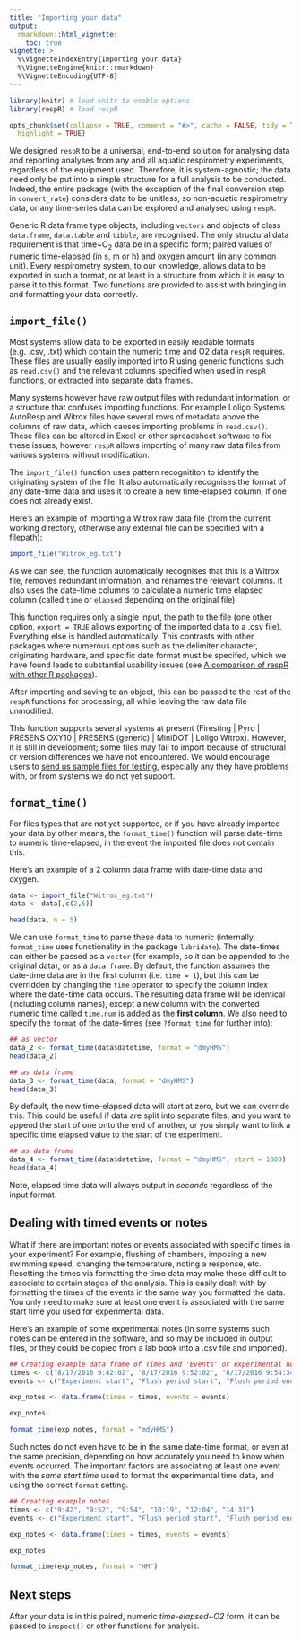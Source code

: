 ```yaml
---
title: "Importing your data"
output: 
  rmarkdown::html_vignette:
    toc: true
vignette: >
  %\VignetteIndexEntry{Importing your data}
  %\VignetteEngine{knitr::rmarkdown}
  %\VignetteEncoding{UTF-8}
---
```


```r
library(knitr) # load knitr to enable options
library(respR) # load respR

opts_chunk$set(collapse = TRUE, comment = "#>", cache = FALSE, tidy = TRUE, 
  highlight = TRUE)
```

We designed `respR` to be a universal, end-to-end solution for analysing data and reporting analyses from any and all aquatic respirometry experiments, regardless of the equipment used. 
Therefore, it is system-agnostic; the data need only be put into a simple structure for a full analysis to be conducted. 
Indeed, the entire package (with the exception of the final conversion step in `convert_rate`) considers data to be unitless, so non-aquatic respirometry data, or any time-series data can be explored and analysed using `respR`. 

Generic R data frame type objects, including `vectors` and objects of class `data.frame`, `data.table` and `tibble`, are recognised.
The only structural data requirement is that time\~O~2~ data be in a specific form; paired values of numeric time-elapsed (in s, m or h) and oxygen amount (in any common unit). 
Every respirometry system, to our knowledge, allows data to be exported in such a format, or at least in a structure from which it is easy to parse it to this format. 
Two functions are provided to assist with bringing in and formatting your data correctly. 

## `import_file()`
Most systems allow data to be exported in easily readable formats (e.g. .csv, .txt) which contain the numeric time and O2 data `respR` requires. These files are usually easily imported into R using generic functions such as `read.csv()` and the relevant columns specified when used in `respR` functions, or extracted into separate data frames. 

Many systems however have raw output files with redundant information, or a structure that confuses importing functions. For example Loligo Systems AutoResp and Witrox files have several rows of metadata above the columns of raw data, which causes importing problems in `read.csv()`. These files can be altered in Excel or other spreadsheet software to fix these issues, however `respR` allows importing of many raw data files from various systems without modification. 

The `import_file()` function uses pattern recognititon to identify the originating system of the file. It also automatically recognises the format of any date-time data and uses it to create a new time-elapsed column, if one does not already exist. 

Here's an example of importing a Witrox raw data file (from the current working directory, otherwise any external file can be specified with a filepath):
```r
import_file("Witrox_eg.txt")
```

As we can see, the function automatically recognises that this is a Witrox file, removes redundant information, and renames the relevant columns. It also uses the date-time columns to calculate a numeric time elapsed column (called `time` or `elapsed` depending on the original file). 

This function requires only a single input, the path to the file (one other option, `export = TRUE` allows exporting of the imported data to a .csv file). Everything else is handled automatically. 
This contrasts with other packages where numerous options such as the delimiter character, originating hardware, and specific date format must be specifed, which we have found leads to substantial usability issues (see [A comparison of respR with other R packages](https://januarharianto.github.io/respR/articles/packages_comp.html)). 

After importing and saving to an object, this can be passed to the rest of the `respR` functions for processing, all while leaving the raw data file unmodified. 

This function supports several systems at present (Firesting | Pyro | PRESENS OXY10 | PRESENS (generic) | MiniDOT | Loligo Witrox). However, it is still in development; some files may fail to import because of structural or version differences we have not encountered. We would encourage users to [send us sample files for testing](https://github.com/januarharianto/respr/issues), especially any they have problems with, or from systems we do not yet support. 

## `format_time()`

For files types that are not yet supported, or if you have already imported your data by other means, the `format_time()` function will parse date-time to numeric time-elapsed, in the event the imported file does not contain this. 

Here's an example of a 2 column data frame with date-time data and oxygen. 

```r
data <- import_file("Witrox_eg.txt")
data <- data[,c(2,6)]
```

```r
head(data, n = 5)
```

We can use `format_time` to parse these data to numeric (internally, `format_time` uses functionality in the package `lubridate`). The date-times can either be passed as a `vector` (for example, so it can be appended to the original data), or as a `data frame`. By default, the function assumes the date-time data are in the first column (i.e. `time = 1`), but this can be overridden by changing the `time` operator to specify the column index where the date-time data occurs. The resulting data frame will be identical (including column names), except a new column with the converted numeric time called `time.num` is added as the **first column**. We also need to specify the `format` of the date-times (see `?format_time` for further info):
```r
## as vector
data_2 <- format_time(data$datetime, format = "dmyHMS")
head(data_2)

## as data frame
data_3 <- format_time(data, format = "dmyHMS")
head(data_3)
```

By default, the new time-elapsed data will start at zero, but we can override this. This could be useful if data are split into separate files, and you want to append the start of one onto the end of another, or you simply want to link a specific time elapsed value to the start of the experiment. 

```r
## as data frame
data_4 <- format_time(data$datetime, format = "dmyHMS", start = 1000)
head(data_4)
```

Note, elapsed time data will always output in *seconds* regardless of the input format.

## Dealing with timed events or notes

What if there are important notes or events associated with specific times in your experiment? For example, flushing of chambers, imposing a new swimming speed, changing the temperature, noting a response, etc. Resetting the times via formatting the time data may make these difficult to associate to certain stages of the analysis. This is easily dealt with by formatting the times of the events in the same way you formatted the data. You only need to make sure at least one event is associated with the same start time you used for experimental data. 

Here's an example of some experimental notes (in some systems such notes can be entered in the software, and so may be included in output files, or they could be copied from a lab book into a .csv file and imported). 

``` r
## Creating example data frame of Times and 'Events' or experimental notes
times <- c("8/17/2016 9:42:02", "8/17/2016 9:52:02", "8/17/2016 9:54:34", "8/17/2016 10:19:02", "8/17/2016 12:04:54", "8/17/2016 14:31:22")
events <- c("Experiment start", "Flush period start", "Flush period end", "Specimen acting normally", "Went to lunch", "Swim speed set to 20 cm/s")

exp_notes <- data.frame(times = times, events = events)
```

```r
exp_notes

format_time(exp_notes, format = "mdyHMS")
```

Such notes do not even have to be in the same date-time format, or even at the same precision, depending on how accurately you need to know when events occurred. The important factors are associating at least one event with the *same start time* used to format the experimental time data, and using the correct `format` setting. 

``` r
## Creating example notes
times <- c("9:42", "9:52", "9:54", "10:19", "12:04", "14:31")
events <- c("Experiment start", "Flush period start", "Flush period end", "Specimen acting normally", "Went to lunch", "Swim speed set to 20 cm/s")

exp_notes <- data.frame(times = times, events = events)
```

```r
exp_notes

format_time(exp_notes, format = "HM")

```

## Next steps
After your data is in this paired, numeric *time-elapsed~O2* form, it can be passed to `inspect()` or other functions for analysis. 
